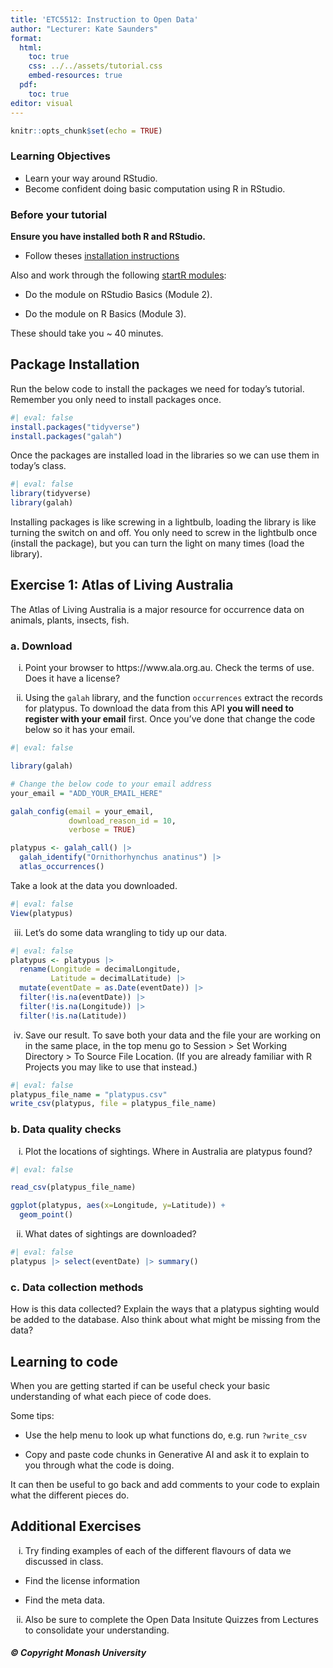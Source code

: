 ```yaml
---
title: 'ETC5512: Instruction to Open Data'
author: "Lecturer: Kate Saunders"
format: 
  html:
    toc: true
    css: ../../assets/tutorial.css
    embed-resources: true
  pdf:
    toc: true
editor: visual
---
```


```r
knitr::opts_chunk$set(echo = TRUE)
```

### Learning Objectives

-   Learn your way around RStudio.
-   Become confident doing basic computation using R in RStudio.

### Before your tutorial

**Ensure you have installed both R and RStudio.**

- Follow theses [installation instructions](https://startr.numbat.space/) 

Also and work through the following [startR modules](https://startr.numbat.space/):

-   Do the module on RStudio Basics (Module 2).

-   Do the module on R Basics (Module 3).

These should take you \~ 40 minutes.

## Package Installation 

Run the below code to install the packages we need for today's tutorial. Remember you only need to install packages once.

```r
#| eval: false
install.packages("tidyverse")
install.packages("galah")
```

Once the packages are installed load in the libraries so we can use them in today's class. 

```r
#| eval: false
library(tidyverse)
library(galah)
```

Installing packages is like screwing in a lightbulb, loading the library is like turning the switch on and off. You only need to screw in the lightbulb once (install the package), but you can turn the light on many times (load the library).

## Exercise 1: Atlas of Living Australia

The Atlas of Living Australia is a major resource for occurrence data on animals, plants, insects, fish.

### a. Download

i. Point your browser to https://www.ala.org.au. Check the terms of use. Does it have a license?

ii. Using the `galah` library, and the function `occurrences` extract the records for platypus. To download the data from this API **you will need to register with your email** first. Once you've done that change the code below so it has your email.

```r
#| eval: false 

library(galah)

# Change the below code to your email address
your_email = "ADD_YOUR_EMAIL_HERE"

galah_config(email = your_email,
             download_reason_id = 10, 
             verbose = TRUE)

platypus <- galah_call() |> 
  galah_identify("Ornithorhynchus anatinus") |> 
  atlas_occurrences()
```

Take a look at the data you downloaded. 

```r
#| eval: false
View(platypus)
```

iii. Let's do some data wrangling to tidy up our data. 

```r
#| eval: false
platypus <- platypus |> 
  rename(Longitude = decimalLongitude,
         Latitude = decimalLatitude) |>
  mutate(eventDate = as.Date(eventDate)) |>
  filter(!is.na(eventDate)) |>
  filter(!is.na(Longitude)) |>
  filter(!is.na(Latitude))
```

iv. Save our result. To save both your data and the file your are working on in the same place, in the top menu go to Session \> Set Working Directory \> To Source File Location. (If you are already familiar with R Projects you may like to use that instead.)

```r
#| eval: false
platypus_file_name = "platypus.csv" 
write_csv(platypus, file = platypus_file_name)
```

### b. Data quality checks

i. Plot the locations of sightings. Where in Australia are platypus found?

```r
#| eval: false 

read_csv(platypus_file_name)

ggplot(platypus, aes(x=Longitude, y=Latitude)) +
  geom_point()
```

ii. What dates of sightings are downloaded?

```r
#| eval: false
platypus |> select(eventDate) |> summary()     
```
### c. Data collection methods

How is this data collected? Explain the ways that a platypus sighting would be added to the database. Also think about what might be missing from the data?

## Learning to code 

:::callout-tip

When you are getting started if can be useful check your basic understanding of what each piece of code does. 

Some tips: 

* Use the help menu to look up what functions do, e.g. run `?write_csv`

* Copy and paste code chunks in Generative AI and ask it to explain to you through what the code is doing.

It can then be useful to go back and add comments to your code to explain what the different pieces do.

:::

## Additional Exercises 

i. Try finding examples of each of the different flavours of data we discussed in class.

* Find the license information

* Find the meta data. 

ii. Also be sure to complete the Open Data Insitute Quizzes from Lectures to consolidate your understanding.

##### © Copyright Monash University
